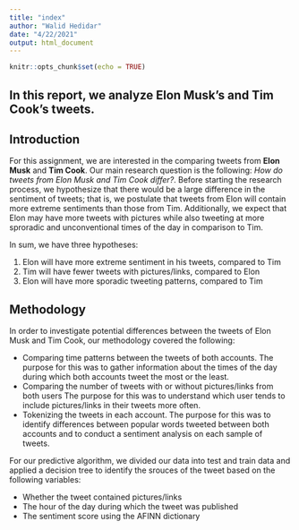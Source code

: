 ```yaml
---
title: "index"
author: "Walid Hedidar"
date: "4/22/2021"
output: html_document
---
```


```r
knitr::opts_chunk$set(echo = TRUE)
```
## In this report, we analyze Elon Musk's and Tim Cook's tweets.


<h2> Introduction </h2>
For this assignment, we are interested in the comparing tweets from **Elon Musk** and **Tim Cook**. Our main research question is the following: *How do tweets from Elon Musk and Tim Cook differ?*. Before starting the research process, we hypothesize that there would be a large difference in the sentiment of tweets; that is, we postulate that tweets from Elon will contain more extreme sentiments than those from Tim. Additionally, we expect that Elon may have more tweets with pictures while also tweeting at more sproradic and unconventional times of the day in comparison to Tim.

In sum, we have three hypotheses:

1. Elon will have more extreme sentiment in his tweets, compared to Tim
2. Tim will have fewer tweets with pictures/links, compared to Elon
3. Elon will have more sporadic tweeting patterns, compared to Tim

<h2> Methodology </h2>

In order to investigate potential differences between the tweets of Elon Musk and Tim Cook, our methodology covered the following:

- Comparing time patterns between the tweets of both accounts. The purpose for this was to gather information about the times of the day during which both accounts tweet the most or the least.  
- Comparing the number of tweets with or without pictures/links from both users The purpose for this was to understand which user tends to include pictures/links in their tweets more often. 
- Tokenizing the tweets in each account. The purpose for this was to identify differences between popular words tweeted between both accounts and to conduct a sentiment analysis on each sample of tweets.

For our predictive algorithm, we divided our data into test and train data and applied a decision tree to identify the srouces of the tweet based on the following variables:

- Whether the tweet contained pictures/links 
- The hour of the day during which the tweet was published 
- The sentiment score using the AFINN dictionary
